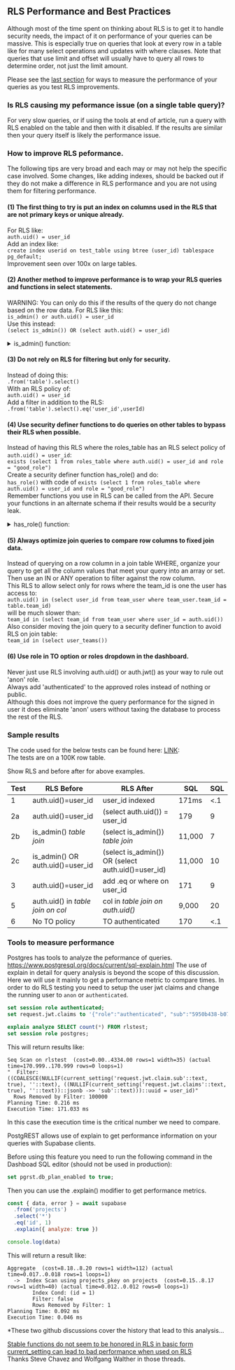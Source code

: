 
## RLS Performance and Best Practices

Although most of the time spent on thinking about RLS is to get it to handle security needs, the impact of it on performance
of your queries can be massive.
This is especially true on queries that look at every row in a table like for many select operations and updates with where clauses.
Note that queries that use limit and offset will usually have to query all rows to determine order, not just the limit amount.

Please see the [last section](#tools-to-measure-performance) for ways to measure the performance of your queries as you test RLS improvements.

### Is RLS causing my peformance issue (on a single table query)?

For very slow queries, or if using the tools at end of article, run a query with RLS enabled on the table and then with it disabled.  If the results are similar then your query itself is likely the performance issue.

### How to improve RLS peformance.

The following tips are very broad and each may or may not help the specific case involved.  Some changes, like adding indexes, should be backed out if they do not make a difference in RLS performance and you are not using them for filtering performance.

#### (1) The first thing to try is put an index on columns used in the RLS that are not primary keys or unique already.  
For RLS like:  
`auth.uid() = user_id`  
Add an index like:  
`create index userid on test_table using btree (user_id) tablespace pg_default;`  
Improvement seen over 100x on large tables.

#### (2) Another method to improve performance is to wrap your RLS queries and functions in select statements. 
WARNING:  You can only do this if the results of the query do not change based on the row data.
For RLS like this:  
`is_admin() or auth.uid() = user_id`  
Use this instead:  
`(select is_admin()) OR (select auth.uid() = user_id)`  

<details>
  <summary>is_admin() function:</summary>

  ```sql
CREATE OR REPLACE FUNCTION is_admin()
    RETURNS boolean as
$$
begin
    return exists(select from rlstest_roles where auth.uid() = user_id and role = 'admin');
end;
$$ language plpgsql security definer;
  ```
</details> 

#### (3) Do not rely on RLS for filtering but only for security.  
Instead of doing this:    
`.from('table').select()`     
With an RLS policy of:  
`auth.uid() = user_id`    
Add a filter in addition to the RLS:  
`.from('table').select().eq('user_id',userId)`

#### (4) Use security definer functions to do queries on other tables to bypass their RLS when possible.    
Instead of having this RLS where the roles_table has an RLS select policy of `auth.uid() = user_id`:  
`exists (select 1 from roles_table where auth.uid() = user_id and role = "good_role")`  
Create a security definer function has_role() and do:  
`has_role()` with code of `exists (select 1 from roles_table where auth.uid() = user_id and role = "good_role")`  
Remember functions you use in RLS can be called from the API.
Secure your functions in an alternate schema if their results would be a security leak.

<details>
  <summary>has_role() function:</summary>
```sql
CREATE OR REPLACE FUNCTION has_role()
    RETURNS boolean as
$$
begin
    return exists (select 1 from roles_table where uath.uid() = user_id and role = "good_role")
end;
$$ language plpgsql security definer;
```
</details> 

#### (5) Always optimize join queries to compare row columns to fixed join data.
Instead of querying on a row column in a join table WHERE, organize your query to get all
the column values that meet your query into an array or set.
Then use an IN or ANY operation to filter against the row column.   
This RLS to allow select only for rows where the team_id is one the user has access to:   
`auth.uid() in (select user_id from team_user where team_user.team_id = table.team_id)`  
will be much slower than:  
`team_id in (select team_id from team_user where user_id = auth.uid())`    
Also consider moving the join query to a security definer function to avoid RLS on join table:   
`team_id in (select user_teams())`  

#### (6) Use role in TO option or roles dropdown in the dashboard.  
Never just use RLS involving auth.uid() or auth.jwt() as your way to rule out 'anon' role.    
Always add 'authenticated' to the approved roles instead of nothing or public.  
Although this does not improve the query performance for the signed in user it does
eliminate 'anon' users without taxing the database to process the rest of the RLS.

### Sample results

The code used for the below tests can be found here: [LINK](https://github.com/GaryAustin1/rls/tree/main):  
The tests are on a 100K row table.

Show RLS and before after for above examples.

| Test | RLS Before  |  RLS After   | SQL|  SQL   
|-----|------------------------|---------------------------|------|------|   
| 1 | auth.uid()=user_id |user_id indexed | 171ms| <.1|  
| 2a| auth.uid()=user_id |(select auth.uid()) = user_id|179|9|  
|2b|is_admin() *table join* | (select is_admin()) *table join*| 11,000 | 7 |
|2c|is_admin() OR auth.uid()=user_id|(select is_admin()) OR (select auth.uid()=user_id)|11,000|10|
|3| auth.uid()=user_id| add .eq or where on user_id | 171 | 9 |  
|5| auth.uid() in *table join on col* | col in *table join on auth.uid()*| 9,000 | 20 |
|6| No TO policy | TO authenticated | 170 | <.1 |

### Tools to measure performance

Postgres has tools to analyze the peformance of queries.  https://www.postgresql.org/docs/current/sql-explain.html
The use of explain in detail for query analysis is beyond the scope of this discussion.
Here we will use it mainly to get a performance metric to compare times.
In order to do RLS testing you need to setup the user jwt claims and change the running user to `anon` or `authenticated`.
```sql
set session role authenticated;
set request.jwt.claims to '{"role":"authenticated", "sub":"5950b438-b07c-4012-8190-6ce79e4bd8e5"}';

explain analyze SELECT count(*) FROM rlstest;
set session role postgres;
```
This will return results like:
```
Seq Scan on rlstest  (cost=0.00..4334.00 rows=1 width=35) (actual time=170.999..170.999 rows=0 loops=1)
"  Filter: ((COALESCE(NULLIF(current_setting('request.jwt.claim.sub'::text, true), ''::text), ((NULLIF(current_setting('request.jwt.claims'::text, true), ''::text))::jsonb ->> 'sub'::text)))::uuid = user_id)"
  Rows Removed by Filter: 100000
Planning Time: 0.216 ms
Execution Time: 171.033 ms
```
In this case the execution time is the critical number we need to compare.  


PostgREST allows use of explain to get performance information on your queries with Supabase clients.

Before using this feature you need to run the following command in the Dashboad SQL editor (should not be used in production):
```sql
set pgrst.db_plan_enabled to true;
```
Then you can use the .explain() modifier to get performance metrics.
```js
const { data, error } = await supabase
  .from('projects')
  .select('*')
  .eq('id', 1)
  .explain({ analyze: true })

console.log(data)
```
This will return a result like:
```
Aggregate  (cost=8.18..8.20 rows=1 width=112) (actual time=0.017..0.018 rows=1 loops=1)
  ->  Index Scan using projects_pkey on projects  (cost=0.15..8.17 rows=1 width=40) (actual time=0.012..0.012 rows=0 loops=1)
        Index Cond: (id = 1)
        Filter: false
        Rows Removed by Filter: 1
Planning Time: 0.092 ms
Execution Time: 0.046 ms
```

*These two github discussions cover the history that lead to this analysis...  

[Stable functions do not seem to be honored in RLS in basic form](https://github.com/orgs/supabase/discussions/9311)  
[current_setting can lead to bad performance when used on RLS](https://github.com/PostgREST/postgrest-docs/issues/609#)  
Thanks Steve Chavez and Wolfgang Walther in those threads.



